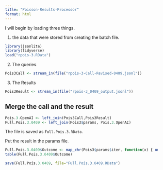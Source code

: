 ```yaml
---
title: "Poisson-Results-Processor"
format: html
---
```


I will begin by loading three things.  

1. the data that were stored from creating the batch file.

```r
library(jsonlite)
library(tidyverse)
load("rpois-3.RData")
```

2. The queries

```r
Pois3Call <- stream_in(file("rpois-3-Call-Revised-0409.jsonl"))
```

3. The Results

```r
Pois3Result <- stream_in(file("rpois-3_0409_output.jsonl"))
```

## Merge the call and the result

```r
Pois.3.OpenAI <- left_join(Pois3Call,Pois3Result)
Full.Pois.3.0409 <- left_join(Pois3$params, Pois.3.OpenAI)
```

The file is saved as `Full.Pois.3.RData`.

Put the result in the params file.

```r
Full.Pois.3.0409$Outcome <- map_chr(Pois3$params$iter, function(x) { unlist(Pois3Result$response$body$choices[[x]][[2]][2]) })
table(Full.Pois.3.0409$Outcome)
```

```r
save(Full.Pois.3.0409, file="Full.Pois.3.0409.RData")
```

